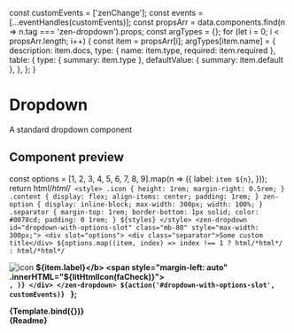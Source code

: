 
const customEvents = ['zenChange'];
const events = [...eventHandles(customEvents)];
const propsArr = data.components.find(n => n.tag === 'zen-dropdown').props;
const argTypes = {};
for (let i = 0; i < propsArr.length; i++) {
  const item = propsArr[i];
  argTypes[item.name] = {
    description: item.docs,
    type: { name: item.type, required: item.required },
    table: {
      type: { summary: item.type },
      defaultValue: { summary: item.default },
    },
  };
}

<Meta
  title="Forms/Dropdown"
  component="zen-dropdown"
  argTypes={argTypes}
/>

# Dropdown

A standard dropdown component

## Component preview

  const options = [1, 2, 3, 4, 5, 6, 7, 8, 9].map(n => ({
    label: `item ${n}`,
  }));
  return html/*html*/`
    <style>
      .icon {
        height: 1rem;
        margin-right: 0.5rem;
      }
      .content {
        display: flex;
        align-items: center;
        padding: 1rem;
      }
      zen-option {
        display: inline-block;
        max-width: 300px;
        width: 100%;
      }
      .separator {
        margin-top: 1rem;
        border-bottom: 1px solid;
        color: #0078cd;
        padding: 0 1rem;
      }
      ${styles}
    </style>
    <zen-dropdown id="dropdown-with-options-slot" class="mb-80" style="max-width: 300px;">
      <div slot="options">
        <div class="separator">Some custom title</div>
        ${options.map((item, index) =>
          index !== 1
            ? html/*html*/`<zen-option label=${item.label} value=${item.label}></zen-option>`
            : html/*html*/`<zen-option default-padding="false" value=${item.label}>
                <div class="content" slot="content">
                  <img class="icon" src=${icon} alt="icon" />
                  <b>${item.label}</b>
                  <span style="margin-left: auto" .innerHTML="${litHtmlIcon(faCheck)}"></span>
                </div>
              </zen-option>`,
        )}
      </div>
    </zen-dropdown>
    ${action('#dropdown-with-options-slot', customEvents)}
  `
};

<Preview>
  <Story
    name="button"
    args={{
      value: 'item 2',
      closeOnSelect: true,
      borderless: false,
      menuWidth: '100%',
      fieldAlign: 'right',
    }}
  >
    {Template.bind({})}
  </Story>
</Preview>

<Props story="button" />

<div class="stencildoc" />
<Description>{Readme}</Description>
